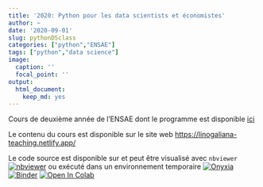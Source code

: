 ```yaml
---
title: '2020: Python pour les data scientists et économistes'
author: ~
date: '2020-09-01'
slug: pythonDSclass
categories: ["python","ENSAE"]
tags: ["python","data science"]
image:
  caption: ''
  focal_point: ''
output:
  html_document:
    keep_md: yes
---
```


Cours de deuxième année de l'ENSAE dont le programme est disponible
[ici](https://www.ensae.fr/courses/python-pour-le-data-scientist-pour-leconomiste/)

Le contenu du cours est disponible sur le site web
<https://linogaliana-teaching.netlify.app/>

Le code source est disponible sur
<a href="https://github.com/linogaliana/python-datascientist" class="github"><i class="fab fa-github"></i></a>
et peut être visualisé avec `nbviewer` [![nbviewer](https://img.shields.io/badge/visualize-nbviewer-blue)](https://nbviewer.jupyter.org/github/linogaliana/python-datascientist/tree/master)
ou exécuté dans un environnement temporaire
[![Onyxia](https://img.shields.io/badge/launch-onyxia-brightgreen)](https://spyrales.sspcloud.fr/my-lab/catalogue/inseefrlab-datascience/jupyter/deploiement)
[![Binder](https://mybinder.org/badge_logo.svg)](https://mybinder.org/v2/gh/linogaliana/python-datascientist/master)
[![Open In Colab](https://colab.research.google.com/assets/colab-badge.svg)](http://colab.research.google.com/github/linogaliana/python-datascientist/blob/master)


